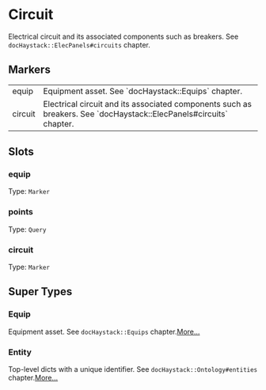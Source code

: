 # Circuit
Electrical circuit and its associated components such as breakers.
See `docHaystack::ElecPanels#circuits` chapter.
## Markers
<table>
<tbody>
<tr>
<td className='p-2 align-top'><span className='bg-sky-200 rounded-md px-3 py-1 text-sky-700 block font-semibold text-center text-sm'>equip </span></td>
<td className='p-2 align-top'>Equipment asset. See `docHaystack::Equips` chapter.</td>
</tr>
<tr>
<td className='p-2 align-top'><span className='bg-sky-200 rounded-md px-3 py-1 text-sky-700 block font-semibold text-center text-sm'>circuit </span></td>
<td className='p-2 align-top'>Electrical circuit and its associated components such as breakers. See `docHaystack::ElecPanels#circuits` chapter.</td>
</tr>
</tbody>
</table>

## Slots

### equip
Type: `Marker`

### points
Type: `Query`

### circuit
Type: `Marker`



## Super Types
### Equip
Equipment asset.
See `docHaystack::Equips` chapter.[More...](/ph/entities/Equip)

### Entity
Top-level dicts with a unique identifier.
See `docHaystack::Ontology#entities` chapter.[More...](/ph/entities/Entity)


